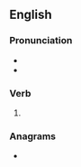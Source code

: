 ==English==

===Pronunciation===
* {{IPA|/pɹaɪzd/|lang=en}}
* {{homophones|prized|lang=en}}

===Verb===
{{head|en|verb form}}

# {{en-past of|prise}}

===Anagrams===
* {{anagrams|en|a=deiprs|Prides|Spider|prides|redips|risped|spider|spired}}